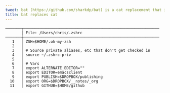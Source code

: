 ```yaml
---
tweet: bat (https://github.com/sharkdp/bat) is a cat replacement that includes syntax highlighting, line numbers, and more.
title: bat replaces cat
---
```


```shell
───────┬────────────────────────────────────────────────────────────
       │ File: /Users/chris/.zshrc
───────┼────────────────────────────────────────────────────────────
   1   │ ZSH=$HOME/.oh-my-zsh
   2   │
   3   │ # Source private aliases, etc that don't get checked in
   4   │ source ~/.zshrc-priv
   5   │
   6   │ # Vars
   7   │ export ALTERNATE_EDITOR=""
   8   │ export EDITOR=emacsclient
   9   │ export PUBLISH=$DROPBOX/publishing
  10   │ export ORG=$DROPBOX/__notes/_org
  11   │ export GITHUB=$HOME/github
```
